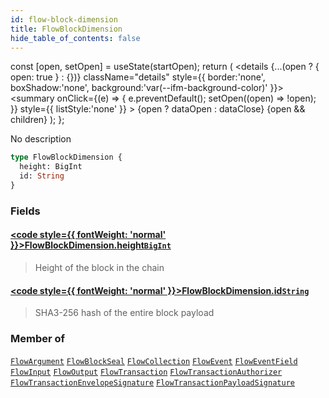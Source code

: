 ```yaml
---
id: flow-block-dimension
title: FlowBlockDimension
hide_table_of_contents: false
---
```







  const [open, setOpen] = useState(startOpen);
  return (
    <details {...(open ? { open: true } : {})} className="details" style={{ border:'none', boxShadow:'none', background:'var(--ifm-background-color)' }}>
      <summary
        onClick={(e) => {
          e.preventDefault();
          setOpen((open) => !open);
        }}
        style={{ listStyle:'none' }}
      >
      {open ? dataOpen : dataClose}
      </summary>
      {open && children}
    </details>
  );
};








No description


```graphql
type FlowBlockDimension {
  height: BigInt
  id: String
}
```




### Fields

#### [<code style={{ fontWeight: 'normal' }}>FlowBlockDimension.<b>height</b></code>](#)<Bullet />[`BigInt`](/docs/v1/graphql-reference/scalars/big-int) <Badge class="badge badge--secondary" text="scalar"/> 
> 
> 
> Height of the block in the chain
> 

#### [<code style={{ fontWeight: 'normal' }}>FlowBlockDimension.<b>id</b></code>](#)<Bullet />[`String`](/docs/v1/graphql-reference/scalars/string) <Badge class="badge badge--secondary" text="scalar"/> 
> 
> 
> SHA3-256 hash of the entire block payload
> 



### Member of

[`FlowArgument`](/docs/v1/graphql-reference/objects/flow-argument)  <Badge class="secondary" text="object"/><Bullet />[`FlowBlockSeal`](/docs/v1/graphql-reference/objects/flow-block-seal)  <Badge class="secondary" text="object"/><Bullet />[`FlowCollection`](/docs/v1/graphql-reference/objects/flow-collection)  <Badge class="secondary" text="object"/><Bullet />[`FlowEvent`](/docs/v1/graphql-reference/objects/flow-event)  <Badge class="secondary" text="object"/><Bullet />[`FlowEventField`](/docs/v1/graphql-reference/objects/flow-event-field)  <Badge class="secondary" text="object"/><Bullet />[`FlowInput`](/docs/v1/graphql-reference/objects/flow-input)  <Badge class="secondary" text="object"/><Bullet />[`FlowOutput`](/docs/v1/graphql-reference/objects/flow-output)  <Badge class="secondary" text="object"/><Bullet />[`FlowTransaction`](/docs/v1/graphql-reference/objects/flow-transaction)  <Badge class="secondary" text="object"/><Bullet />[`FlowTransactionAuthorizer`](/docs/v1/graphql-reference/objects/flow-transaction-authorizer)  <Badge class="secondary" text="object"/><Bullet />[`FlowTransactionEnvelopeSignature`](/docs/v1/graphql-reference/objects/flow-transaction-envelope-signature)  <Badge class="secondary" text="object"/><Bullet />[`FlowTransactionPayloadSignature`](/docs/v1/graphql-reference/objects/flow-transaction-payload-signature)  <Badge class="secondary" text="object"/>

